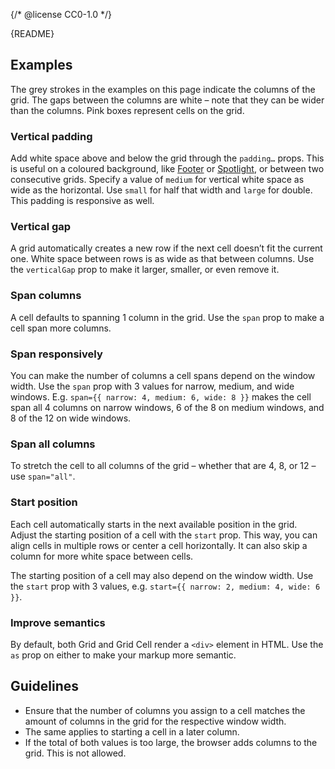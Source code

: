 {/* @license CC0-1.0 */}


<Meta of={GridStories} />

<Markdown>{README}</Markdown>

<Primary />

<Controls />

## Examples

The grey strokes in the examples on this page indicate the columns of the grid.
The gaps between the columns are white – note that they can be wider than the columns.
Pink boxes represent cells on the grid.

### Vertical padding

Add white space above and below the grid through the `padding…` props.
This is useful on a coloured background, like [Footer](/docs/components-containers-footer--docs) or [Spotlight](/docs/components-containers-spotlight--docs), or between two consecutive grids.
Specify a value of `medium` for vertical white space as wide as the horizontal.
Use `small` for half that width and `large` for double.
This padding is responsive as well.

<Canvas of={GridStories.VerticalPadding} />

### Vertical gap

A grid automatically creates a new row if the next cell doesn’t fit the current one.
White space between rows is as wide as that between columns.
Use the `verticalGap` prop to make it larger, smaller, or even remove it.

<Canvas of={GridStories.VerticalGap} />

### Span columns

A cell defaults to spanning 1 column in the grid.
Use the `span` prop to make a cell span more columns.

<Canvas of={GridStories.SpanColumns} />

### Span responsively

You can make the number of columns a cell spans depend on the window width.
Use the `span` prop with 3 values for narrow, medium, and wide windows.
E.g. `span={{ narrow: 4, medium: 6, wide: 8 }}` makes the cell span all 4 columns on narrow windows, 6 of the 8 on medium windows, and 8 of the 12 on wide windows.

<Canvas of={GridStories.SpanResponsively} />

### Span all columns

To stretch the cell to all columns of the grid – whether that are 4, 8, or 12 – use `span="all"`.

<Canvas of={GridStories.SpanAllColumns} />

### Start position

Each cell automatically starts in the next available position in the grid.
Adjust the starting position of a cell with the `start` prop.
This way, you can align cells in multiple rows or center a cell horizontally.
It can also skip a column for more white space between cells.

The starting position of a cell may also depend on the window width.
Use the `start` prop with 3 values, e.g. `start={{ narrow: 2, medium: 4, wide: 6 }}`.

<Canvas of={GridStories.StartPosition} />

### Improve semantics

By default, both Grid and Grid Cell render a `<div>` element in HTML.
Use the `as` prop on either to make your markup more semantic.

<Canvas of={GridStories.ImproveSemantics} />

## Guidelines

- Ensure that the number of columns you assign to a cell matches the amount of columns in the grid for the respective window width.
- The same applies to starting a cell in a later column.
- If the total of both values is too large, the browser adds columns to the grid.
  This is not allowed.
